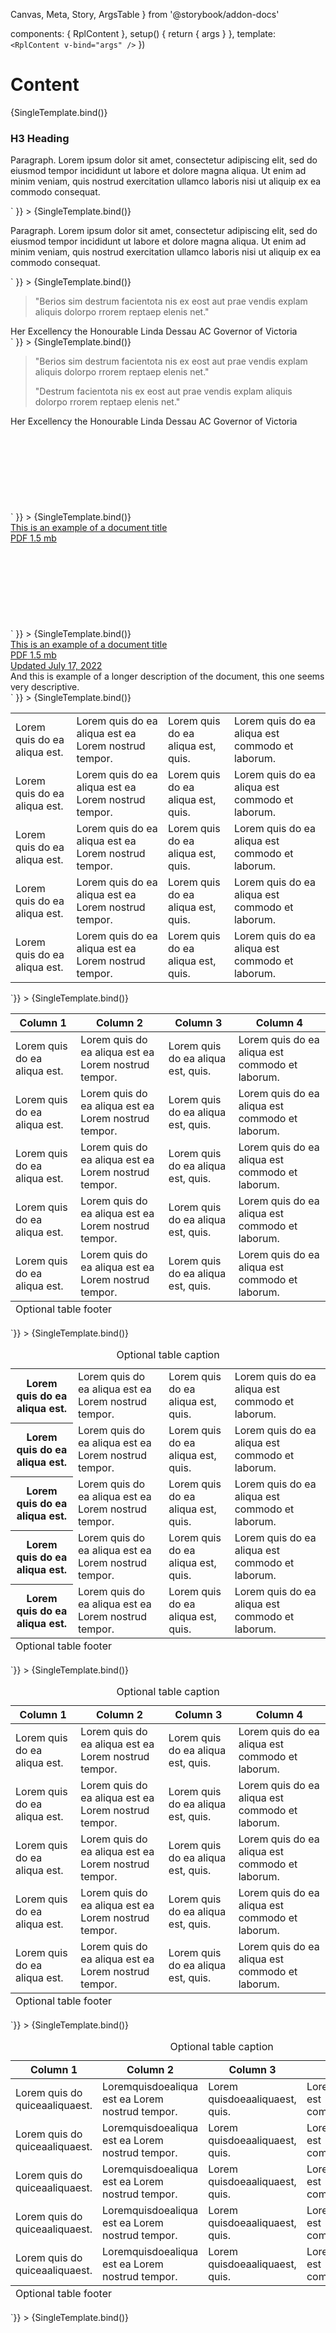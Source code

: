   Canvas,
  Meta,
  Story,
  ArgsTable
} from '@storybook/addon-docs'

  components: { RplContent },
  setup() {
    return { args }
  },
  template: `<RplContent v-bind="args" />`
})

<Meta title='Core/Containers/Content' component={RplContent} />

# Content

<ArgsTable of={RplContent} />

<Canvas>
  <Story
    name='All content'
    play={a11yStoryCheck}
    args={{
      html: testcontent
    }}
  >
    {SingleTemplate.bind()}
  </Story>
  <Story
    name='Callout'
    play={a11yStoryCheck}
    args={{
      html: `
    <div class="rpl-callout">
      <h3>H3 Heading</h3>
      <p>
        Paragraph. Lorem ipsum dolor sit amet, consectetur adipiscing elit, sed
        do eiusmod tempor incididunt ut labore et dolore magna aliqua. Ut enim
        ad minim veniam, quis nostrud exercitation ullamco laboris nisi ut
        aliquip ex ea commodo consequat.
      </p>
    </div>
  `
    }}
  >
    {SingleTemplate.bind()}
  </Story>
  <Story
    name='Callout - Neutral'
    play={a11yStoryCheck}
    args={{html: `
    <div class="rpl-callout rpl-callout--neutral">
      <p>
        Paragraph. Lorem ipsum dolor sit amet, consectetur adipiscing elit, sed
        do eiusmod tempor incididunt ut labore et dolore magna aliqua. Ut enim
        ad minim veniam, quis nostrud exercitation ullamco laboris nisi ut
        aliquip ex ea commodo consequat.
      </p>
    </div>
  `
    }}
  >
    {SingleTemplate.bind()}
  </Story>
  <Story
    name='Blockquote'
    play={a11yStoryCheck}
    args={{
      html: `
      <figure class="rpl-blockquote">
        <blockquote class="rpl-blockquote__quote">
          <p class="rpl-type-p-large-fixed">
            "Berios sim destrum facientota nis ex eost aut prae vendis explam aliquis dolorpo rrorem reptaep elenis net."
          </p>
        </blockquote>
        <figcaption class="rpl-blockquote__author rpl-type-label-small">
          <span class="rpl-blockquote__author-name">Her Excellency the Honourable Linda Dessau AC</span>
          <span class="rpl-blockquote__author-title">Governor of Victoria</span>
        </figcaption>
      </figure>
  `
    }}
  >
    {SingleTemplate.bind()}
  </Story>
  <Story
    name='Blockquote - Multiline'
    play={a11yStoryCheck}
    args={{
      html: `
      <figure class="rpl-blockquote">
        <blockquote class="rpl-blockquote__quote">
          <p class="rpl-type-p-large-fixed">
            "Berios sim destrum facientota nis ex eost aut prae vendis explam aliquis dolorpo rrorem reptaep elenis net."
          </p>
          <p class="rpl-type-p-large-fixed">
            "Destrum facientota nis ex eost aut prae vendis explam aliquis dolorpo rrorem reptaep elenis net."
          </p>
        </blockquote>
        <figcaption class="rpl-blockquote__author rpl-type-label-small">
          <span class="rpl-blockquote__author-name">Her Excellency the Honourable Linda Dessau AC</span>
          <span class="rpl-blockquote__author-title">Governor of Victoria</span>
        </figcaption>
      </figure>
  `
    }}
  >
    {SingleTemplate.bind()}
  </Story>
  <Story
    name='File'
    play={a11yStoryCheck}
    args={{
      html: `
      <figure class="rpl-document">
        <a
         tabindex="-1"
         class="rpl-document__link"
         aria-label="Example file File type: PDF. Size: 1.5 mb."
         href="http://vic.gov.au/"
         target="_blank">
          <span class="rpl-document__icon rpl-icon rpl-icon--size-l rpl-icon--colour-default rpl-icon--icon-document-lined">
            <svg role="presentation"><use xlink:href="#icon-document-lined"></use></svg>
          </span>
          <div class="rpl-document__content">
            <span class="rpl-document__name rpl-type-p rpl-type-weight-bold rpl-u-focusable-line" tabindex="0">This is an example of a document title</span>
            <div class="rpl-document__info rpl-type-label-small">
              <span class="rpl-file__meta">PDF</span>
              <span class="rpl-file__meta">1.5 mb</span>
            </div>
          </div>
        </a>
      </figure>
  `
    }}
  >
    {SingleTemplate.bind()}
  </Story>
  <Story
    name='File - All props'
    play={a11yStoryCheck}
    args={{
      html: `
      <figure class="rpl-document">
        <a
         tabindex="-1"
         class="rpl-document__link"
         aria-label="Example file File type: PDF. Size: 1.5 mb."
         href="http://vic.gov.au/"
         target="_blank">
          <span class="rpl-document__icon rpl-icon rpl-icon--size-l rpl-icon--colour-default rpl-icon--icon-document-lined">
            <svg role="presentation"><use xlink:href="#icon-document-lined"></use></svg>
          </span>
          <div class="rpl-document__content">
            <span class="rpl-document__name rpl-type-p rpl-type-weight-bold rpl-u-focusable-inline" tabindex="0">This is an example of a document title</span>
            <div class="rpl-document__info rpl-type-label-small">
              <span class="rpl-file__meta">PDF</span>
              <span class="rpl-file__meta">1.5 mb</span>
              <div class="rpl-file__updated">Updated July 17, 2022</div>
            </div>
          </div>
        </a>
        <figcaption v-if="caption" class="rpl-document__caption rpl-type-p-small">
          And this is example of a longer description of the document, this one seems very descriptive.
        </figcaption>
      </figure>
  `
    }}
  >
    {SingleTemplate.bind()}
  </Story>
  <Story
    name='Table'
    play={a11yStoryCheck}
    args={{html: `
     <div class="rpl-table">
      <div class="rpl-table__scroll-container" tabindex="0">
        <table>
          <tbody>
            <tr>
              <td>Lorem quis do ea aliqua est.</td>
              <td>Lorem quis do ea aliqua est ea Lorem nostrud tempor.</td>
              <td>Lorem quis do ea aliqua est, quis.</td>
              <td>Lorem quis do ea aliqua est commodo et laborum.</td>
            </tr>
            <tr>
              <td>Lorem quis do ea aliqua est.</td>
              <td>Lorem quis do ea aliqua est ea Lorem nostrud tempor.</td>
              <td>Lorem quis do ea aliqua est, quis.</td>
              <td>Lorem quis do ea aliqua est commodo et laborum.</td>
            </tr>
            <tr>
              <td>Lorem quis do ea aliqua est.</td>
              <td>Lorem quis do ea aliqua est ea Lorem nostrud tempor.</td>
              <td>Lorem quis do ea aliqua est, quis.</td>
              <td>Lorem quis do ea aliqua est commodo et laborum.</td>
            </tr>
            <tr>
              <td>Lorem quis do ea aliqua est.</td>
              <td>Lorem quis do ea aliqua est ea Lorem nostrud tempor.</td>
              <td>Lorem quis do ea aliqua est, quis.</td>
              <td>Lorem quis do ea aliqua est commodo et laborum.</td>
            </tr>
            <tr>
              <td>Lorem quis do ea aliqua est.</td>
              <td>Lorem quis do ea aliqua est ea Lorem nostrud tempor.</td>
              <td>Lorem quis do ea aliqua est, quis.</td>
              <td>Lorem quis do ea aliqua est commodo et laborum.</td>
            </tr>
          </tbody>
        </table>
      </div>
    </div>
  `}}
  >
    {SingleTemplate.bind()}
  </Story>
  <Story
    name='Table - Header'
    play={a11yStoryCheck}
    args={{html: `
     <div class="rpl-table">
      <div class="rpl-table__scroll-container" tabindex="0">
        <table>
          <thead>
            <tr>
              <th>Column 1</th>
              <th>Column 2</th>
              <th>Column 3</th>
              <th>Column 4</th>
            </tr>
          </thead>
          <tbody>
            <tr>
              <td>Lorem quis do ea aliqua est.</td>
              <td>Lorem quis do ea aliqua est ea Lorem nostrud tempor.</td>
              <td>Lorem quis do ea aliqua est, quis.</td>
              <td>Lorem quis do ea aliqua est commodo et laborum.</td>
            </tr>
            <tr>
              <td>Lorem quis do ea aliqua est.</td>
              <td>Lorem quis do ea aliqua est ea Lorem nostrud tempor.</td>
              <td>Lorem quis do ea aliqua est, quis.</td>
              <td>Lorem quis do ea aliqua est commodo et laborum.</td>
            </tr>
            <tr>
              <td>Lorem quis do ea aliqua est.</td>
              <td>Lorem quis do ea aliqua est ea Lorem nostrud tempor.</td>
              <td>Lorem quis do ea aliqua est, quis.</td>
              <td>Lorem quis do ea aliqua est commodo et laborum.</td>
            </tr>
            <tr>
              <td>Lorem quis do ea aliqua est.</td>
              <td>Lorem quis do ea aliqua est ea Lorem nostrud tempor.</td>
              <td>Lorem quis do ea aliqua est, quis.</td>
              <td>Lorem quis do ea aliqua est commodo et laborum.</td>
            </tr>
            <tr>
              <td>Lorem quis do ea aliqua est.</td>
              <td>Lorem quis do ea aliqua est ea Lorem nostrud tempor.</td>
              <td>Lorem quis do ea aliqua est, quis.</td>
              <td>Lorem quis do ea aliqua est commodo et laborum.</td>
            </tr>
          </tbody>
          <tfoot>
            <tr>
              <td colspan="4">Optional table footer</td>
            </tr>
          </tfoot>
        </table>
      </div>
    </div>
  `}}
  >
    {SingleTemplate.bind()}
  </Story>
  <Story
    name='Table - Caption'
    play={a11yStoryCheck}
    args={{html: `
     <div class="rpl-table">
      <div class="rpl-table__scroll-container" tabindex="0">
        <table>
          <caption>Optional table caption</caption>
          <tbody>
            <tr>
              <th>Lorem quis do ea aliqua est.</th>
              <td>Lorem quis do ea aliqua est ea Lorem nostrud tempor.</td>
              <td>Lorem quis do ea aliqua est, quis.</td>
              <td>Lorem quis do ea aliqua est commodo et laborum.</td>
            </tr>
            <tr>
              <th>Lorem quis do ea aliqua est.</th>
              <td>Lorem quis do ea aliqua est ea Lorem nostrud tempor.</td>
              <td>Lorem quis do ea aliqua est, quis.</td>
              <td>Lorem quis do ea aliqua est commodo et laborum.</td>
            </tr>
            <tr>
              <th>Lorem quis do ea aliqua est.</th>
              <td>Lorem quis do ea aliqua est ea Lorem nostrud tempor.</td>
              <td>Lorem quis do ea aliqua est, quis.</td>
              <td>Lorem quis do ea aliqua est commodo et laborum.</td>
            </tr>
            <tr>
              <th>Lorem quis do ea aliqua est.</th>
              <td>Lorem quis do ea aliqua est ea Lorem nostrud tempor.</td>
              <td>Lorem quis do ea aliqua est, quis.</td>
              <td>Lorem quis do ea aliqua est commodo et laborum.</td>
            </tr>
            <tr>
              <th>Lorem quis do ea aliqua est.</th>
              <td>Lorem quis do ea aliqua est ea Lorem nostrud tempor.</td>
              <td>Lorem quis do ea aliqua est, quis.</td>
              <td>Lorem quis do ea aliqua est commodo et laborum.</td>
            </tr>
          </tbody>
          <tfoot>
            <tr>
              <td colspan="4">Optional table footer</td>
            </tr>
          </tfoot>
        </table>
      </div>
    </div>
  `}}
  >
    {SingleTemplate.bind()}
  </Story>
  <Story
    name='Table - Header & Caption'
    play={a11yStoryCheck}
    args={{html: `
     <div class="rpl-table">
        <div class="rpl-table__scroll-container" tabindex="0">
          <table>
            <caption>Optional table caption</caption>
            <thead>
              <tr>
                <th>Column 1</th>
                <th>Column 2</th>
                <th>Column 3</th>
                <th>Column 4</th>
              </tr>
            </thead>
            <tbody>
              <tr>
                <td>Lorem quis do ea aliqua est.</td>
                <td>Lorem quis do ea aliqua est ea Lorem nostrud tempor.</td>
                <td>Lorem quis do ea aliqua est, quis.</td>
                <td>Lorem quis do ea aliqua est commodo et laborum.</td>
              </tr>
              <tr>
                <td>Lorem quis do ea aliqua est.</td>
                <td>Lorem quis do ea aliqua est ea Lorem nostrud tempor.</td>
                <td>Lorem quis do ea aliqua est, quis.</td>
                <td>Lorem quis do ea aliqua est commodo et laborum.</td>
              </tr>
              <tr>
                <td>Lorem quis do ea aliqua est.</td>
                <td>Lorem quis do ea aliqua est ea Lorem nostrud tempor.</td>
                <td>Lorem quis do ea aliqua est, quis.</td>
                <td>Lorem quis do ea aliqua est commodo et laborum.</td>
              </tr>
              <tr>
                <td>Lorem quis do ea aliqua est.</td>
                <td>Lorem quis do ea aliqua est ea Lorem nostrud tempor.</td>
                <td>Lorem quis do ea aliqua est, quis.</td>
                <td>Lorem quis do ea aliqua est commodo et laborum.</td>
              </tr>
              <tr>
                <td>Lorem quis do ea aliqua est.</td>
                <td>Lorem quis do ea aliqua est ea Lorem nostrud tempor.</td>
                <td>Lorem quis do ea aliqua est, quis.</td>
                <td>Lorem quis do ea aliqua est commodo et laborum.</td>
              </tr>
            </tbody>
            <tfoot>
              <tr>
                <td colspan="4">Optional table footer</td>
              </tr>
            </tfoot>
          </table>
        </div>
    </div>
  `}}
  >
    {SingleTemplate.bind()}
  </Story>
  <Story
    name='Table - Scrollable'
    play={a11yStoryCheck}
    args={{html: `
     <div class="rpl-table">
      <div class="rpl-table__scroll-container" tabindex="0">
        <table>
          <caption>Optional table caption</caption>
          <thead>
            <tr>
              <th>Column 1</th>
              <th>Column 2</th>
              <th>Column 3</th>
              <th>Column 4</th>
            </tr>
          </thead>
          <tbody>
            <tr>
              <td>Lorem quis do quiceaaliquaest.</td>
              <td>Loremquisdoealiqua est ea Lorem nostrud tempor.</td>
              <td>Lorem quisdoeaaliquaest, quis.</td>
              <td>Lorem quis do ea aliqua est commodoetlaborumetata.</td>
            </tr>
            <tr>
              <td>Lorem quis do quiceaaliquaest.</td>
              <td>Loremquisdoealiqua est ea Lorem nostrud tempor.</td>
              <td>Lorem quisdoeaaliquaest, quis.</td>
              <td>Lorem quis do ea aliqua est commodoetlaborumetata.</td>
            </tr>
            <tr>
              <td>Lorem quis do quiceaaliquaest.</td>
              <td>Loremquisdoealiqua est ea Lorem nostrud tempor.</td>
              <td>Lorem quisdoeaaliquaest, quis.</td>
              <td>Lorem quis do ea aliqua est commodoetlaborumetata.</td>
            </tr>
            <tr>
              <td>Lorem quis do quiceaaliquaest.</td>
              <td>Loremquisdoealiqua est ea Lorem nostrud tempor.</td>
              <td>Lorem quisdoeaaliquaest, quis.</td>
              <td>Lorem quis do ea aliqua est commodoetlaborumetata.</td>
            </tr>
            <tr>
              <td>Lorem quis do quiceaaliquaest.</td>
              <td>Loremquisdoealiqua est ea Lorem nostrud tempor.</td>
              <td>Lorem quisdoeaaliquaest, quis.</td>
              <td>Lorem quis do ea aliqua est commodoetlaborumetata.</td>
            </tr>
          </tbody>
          <tfoot>
            <tr>
              <td colspan="4">Optional table footer</td>
            </tr>
          </tfoot>
        </table>
      </div>
    </div>
  `}}
  >
    {SingleTemplate.bind()}
  </Story>
</Canvas>
